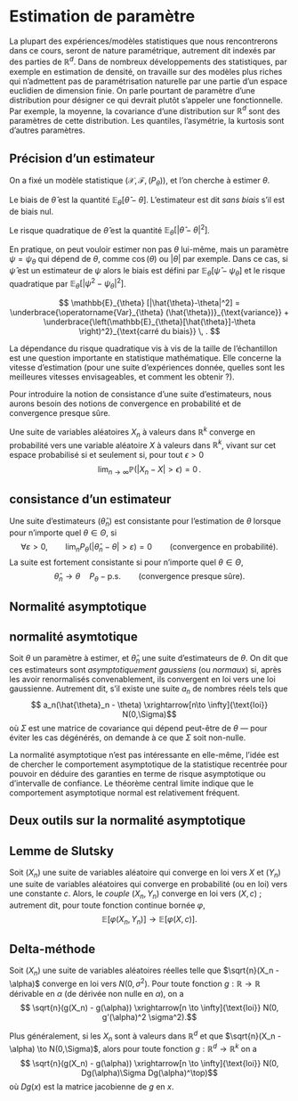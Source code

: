 # Estimation de paramètre


La plupart des expériences/modèles statistiques que nous rencontrerons dans ce cours, seront de nature paramétrique, autrement dit indexés par des parties de $\mathbb{R}^d$. Dans de nombreux développements des statistiques, par exemple en estimation de densité, on travaille sur des modèles plus riches qui n'admettent pas de paramétrisation naturelle par une partie d'un espace euclidien de dimension finie. On parle pourtant de paramètre d'une distribution pour désigner ce qui devrait plutôt s'appeler une fonctionnelle. Par exemple, la moyenne, la covariance  d'une   distribution sur $\mathbb{R}^d$ sont des paramètres de cette distribution. Les quantiles, l'asymétrie, la kurtosis sont d'autres paramètres.

## Précision d'un estimateur

On a fixé un modèle statistique $(\mathcal{X}, \mathscr{F}, (P_\theta))$, et l'on cherche à estimer $\theta$. 



:::{#def-biais}
Le biais de $\hat{\theta}$ est la quantité $\mathbb{E}_\theta[\hat\theta - \theta]$. 
L'estimateur est dit *sans biais* s'il est de biais nul.
:::





:::{#def-rq}
Le risque quadratique de $\hat\theta$ est la quantité $\mathbb{E}_{\theta}[ |\hat{\theta}- \theta|^2]$. 
:::

En pratique, on peut vouloir estimer non pas $\theta$ lui-même, mais un paramètre $\psi = \psi_\theta$ qui dépend de $\theta$, comme $\cos(\theta)$ ou $|\theta|$ par exemple. Dans ce cas, si $\hat{\psi}$ est un estimateur de $\psi$ alors le biais est défini par $\mathbb{E}_\theta[\hat{\psi} - \psi_\theta]$ et le risque quadratique par $\mathbb{E}_\theta [ |\psi^2 - \psi_\theta|^2]$. 



:::{#thm-biaisvar}
$$
\mathbb{E}_{\theta} [|\hat{\theta}-\theta|^2]
= \underbrace{\operatorname{Var}_{\theta} (\hat{\theta})}_{\text{variance}} +
\underbrace{\left(\mathbb{E}_{\theta}[\hat{\theta}]-\theta \right)^2}_{\text{carré du biais}} \, .
$$
:::
La dépendance du risque  quadratique vis à vis de la taille de l'échantillon est une question importante en statistique mathématique. Elle concerne la vitesse d'estimation (pour une suite d'expériences donnée, quelles sont les meilleures vitesses envisageables, et comment les obtenir ?).

Pour introduire la notion de consistance d'une suite d'estimateurs,  nous aurons besoin des notions de convergence en probabilité et de convergence presque sûre.

:::{#def-cv}
Une suite de variables aléatoires $X_n$ à valeurs dans
$\mathbb{R}^k$ converge en probabilité vers une
variable aléatoire $X$ à valeurs dans
$\mathbb{R}^k$, vivant sur cet espace probabilisé si et seulement
si, pour tout $\epsilon >0$
$$
\lim_{n\to\infty} \mathbb{P} (| X_n -X|> \epsilon ) = 0 \, .
$$
:::

:::{#def-consistance}

## consistance d'un estimateur
Une suite d'estimateurs $(\widehat{\theta}_n)$ est consistante pour l'estimation de $\theta$ lorsque pour n'importe quel $\theta \in \Theta$, 
si $$ \forall \varepsilon>0, \qquad \lim_n     P_\theta ( | \widehat{\theta}_n-\theta| > \varepsilon ) =0 \qquad\text{(convergence en probabilité).}
$$
La suite est fortement consistante si pour n'importe quel $\theta \in \Theta$, $$
\hat{\theta}_n \to \theta \quad P_\theta-\text{p.s.} \qquad\text{(convergence presque sûre).}
$$

:::



## Normalité asymptotique

::: {#def-normasymp}

## normalité asymtotique

Soit $\theta$ un paramètre à estimer, et $\hat{\theta}_n$ une suite d'estimateurs de $\theta$. On dit que ces estimateurs sont *asymptotiquement gaussiens* (ou *normaux*) si, après les avoir renormalisés convenablement, ils convergent en loi vers une loi gaussienne. Autrement dit, s'il existe une suite $a_n$ de nombres réels tels que 
$$ a_n(\hat{\theta}_n - \theta) \xrightarrow[n\to \infty]{\text{loi}} N(0,\Sigma)$$
où $\Sigma$ est une matrice de covariance qui dépend peut-être de $\theta$ --- pour éviter les cas dégénérés, on demande à ce que $\Sigma$ soit non-nulle. 
:::


La normalité asymptotique n'est pas intéressante en elle-même, l'idée est de chercher le comportement asymptotique de la statistique recentrée pour pouvoir en déduire des garanties en terme de risque asymptotique ou d'intervalle de confiance. Le théorème central limite indique que le comportement asymptotique normal est relativement fréquent.

## Deux outils sur la normalité asymptotique

:::{#thm-slutsky}

## Lemme de Slutsky

Soit $(X_n)$ une suite de variables aléatoire qui converge en loi vers $X$ et $(Y_n)$ une suite de variables aléatoires qui converge en probabilité (ou en loi) vers une constante $c$. Alors, le *couple* $(X_n, Y_n)$ converge en loi vers $(X,c)$ ; autrement dit, pour toute fonction continue bornée $\varphi$, 
$$\mathbb{E}[\varphi(X_n, Y_n)] \to \mathbb{E}[\varphi(X,c)].$$
:::

:::{#thm-deltamethod}

## Delta-méthode

Soit $(X_n)$ une suite de variables aléatoires réelles telle que $\sqrt{n}(X_n - \alpha)$ converge en loi vers $N(0,\sigma^2)$. Pour toute fonction $g : \mathbb{R} \to \mathbb{R}$ dérivable en $\alpha$ (de dérivée non nulle en $\alpha$), on a 
$$ \sqrt{n}(g(X_n) - g(\alpha)) \xrightarrow[n \to \infty]{\text{loi}} N(0, g'(\alpha)^2 \sigma^2).$$

:::

Plus généralement, si les $X_n$ sont à valeurs dans $\mathbb{R}^d$ et que $\sqrt{n}(X_n - \alpha) \to N(0,\Sigma)$, alors pour toute fonction $g:\mathbb{R}^d \to \mathbb{R}^k$ on a 
$$ \sqrt{n}(g(X_n) - g(\alpha)) \xrightarrow[n \to \infty]{\text{loi}} N(0, Dg(\alpha)\Sigma Dg(\alpha)^\top)$$
où $Dg(x)$ est la matrice jacobienne de $g$ en $x$. 
